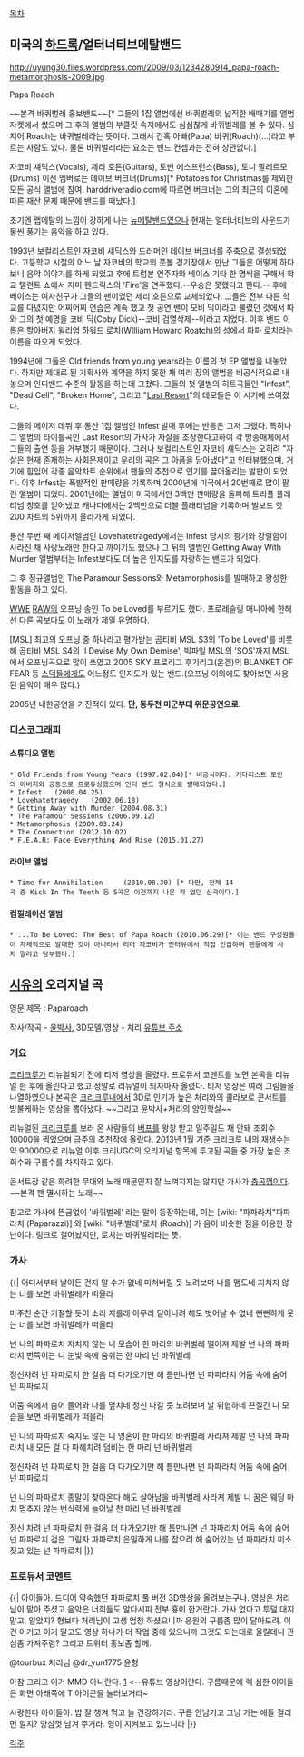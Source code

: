 [[목차]]
== 미국의 [[하드록]]/얼터너티브메탈밴드 ==
http://uyung30.files.wordpress.com/2009/03/1234280914_papa-roach-metamorphosis-2009.jpg

Papa Roach

~~본격 바퀴벌레 홍보밴드~~[* 그들의 1집 앨범에선 바퀴벌레의 넓직한 배때기를 앨범 자켓에서 썼으며 그 후의 앨범의 부클릿 속지에서도 심심찮게 바퀴벌레를 볼 수 있다. 심지어 Roach는 바퀴벌레라는 뜻이다. 그래서 간혹 아빠(Papa) 바퀴(Roach)(…)라고 부르는 사람도 있다. 물론 바퀴벌레라는 요소는 밴드 컨셉과는 전혀 상관없다.]

자코비 섀딕스(Vocals), 제리 호튼(Guitars), 토빈 에스프런스(Bass), 토니 팔레르모(Drums)
이전 멤버로는 데이브 버크너(Drums)[* Potatoes for Christmas를 제외한 모든 공식 앨범에 참여. harddriveradio.com에 따르면 버크너는 그의 최근의 이혼에 따른 재산 문제 때문에 밴드를 떠났다.]

초기엔 랩메탈의 느낌이 강하게 나는 [[뉴메탈]]밴드였으나 현재는 얼터너티브의 사운드가 물씬 풍기는 음악을 하고 있다.

1993년 보컬리스트인 자코비 섀딕스와 드러머인 데이브 버크너를 주축으로 결성되었다. 고등학교 시절의 어느 날 자코비의 학교의 풋볼 경기장에서 만난 그들은 어떻게 하다 보니 음악 이야기를 하게 되었고 후에 트럼본 연주자와 베이스 기타 한 명씩을 구해서 학교 탤런트 쇼에서 지미 헨드릭스의  'Fire'을 연주했다.--우승은 못했다고 한다.-- 후에 베이스는 여자친구가 그들의 팬이었던 제리 호튼으로 교체되었다. 그들은 전부 다른 학교를 다녔지만 어찌어찌 연습은 계속 했고 첫 공연 밴이 모비 딕이라고 불렸던 것에서 따와 그의 첫 예명을 코비 딕(Coby Dick)--코비 검열삭제--이라고 지었다. 이후 밴드 이름은 할아버지 윌리엄 하워드 로치(WIlliam Howard Roatch)의 성에서 파파 로치라는 이름을 따오게 되었다.

1994년에 그들은 Old friends from young years라는 이름의 첫 EP 앨범을 내놓았다. 하지만 제대로 된 기획사와 계약을 하지 못한 채 여러 장의 앨범을 비공식적으로 내놓으며 인디밴드 수준의 활동을 하는데 그쳤다. 그들의 첫 앨범의 히트곡들인 "Infest", "Dead Cell", "Broken Home", 그리고 "[[Last Resort]]"의 데모들은 이 시기에 쓰여졌다.


그들의 메이저 데뷔 후 통산 1집 앨범인 Infest 발매 후에는 반응은 그저 그랬다. 특히나 그 앨범의 타이틀곡인 Last Resort의 가사가 자살을 조장한다고하여 각 방송매체에서 그들의 출연 등을 거부했기 때문이다. 그러나 보컬리스트인 자코비 섀딕스는 오히려 "자살은 현재 존재하는 사회문제이고 우리의 곡은 그 아픔을 담아냈다"고 인터뷰했으며, 거기에 힘입어 각종 음악차트 순위에서 팬들의 추천으로 인기를 끌어올리는 발판이 되었다. 이후 Infest는 폭발적인 판매량을 기록하며 2000년에 미국에서 20번째로 많이 팔린 앨범이 되었다. 2001년에는 앨범이 미국에서만 3백만 판매량을 돌파해 트리플 플래티넘 칭호를 얻어냈고 캐나다에서는 2백만으로 더블 플래티넘을 기록하며 빌보드 핫 200 차트의 5위까지 올라가게 되었다.

통산 두번 째 메이저앨범인 Lovehatetragedy에서는 Infest 당시의 광기와 강렬함이 사라진 채 사랑노래만 한다고 까이기도 했으나 그 뒤의 앨범인 Getting Away With Murder 앨범부터는 Infest보다도 더 높은 인지도를 자랑하는 밴드가 되었다.

그 후 정규앨범인 The Paramour Sessions와 Metamorphosis를 발매하고 왕성한 활동을 하고 있다.

[[WWE]] [[RAW]]의 오프닝 송인 To be Loved를 부르기도 했다. 프로레슬링 매니아에 한해선 다른 곡보다도 이 노래가 제일 유명하다.

[MSL] 최고의 오프닝 중 하나라고 평가받는 곰티비 MSL S3의 'To be Loved'를 비롯해 곰티비 MSL S4의 'I Devise My Own Demise', 빅파일 MSL의 'SOS'까지 MSL에서 오프닝곡으로 많이 쓰였고 2005 SKY 프로리그 후기리그(온겜)의 BLANKET OF FEAR 등 [[스덕]]들에게도 어느정도 인지도가 있는 밴드.(오프닝 이외에도 찾아보면 사용된 음악이 매우 많다.)

2005년 내한공연을 가진적이 있다. '''단, 동두천 미군부대 위문공연으로'''.

=== 디스코그래피 ===
==== 스튜디오 앨범 ====
 * Old Friends from Young Years (1997.02.04)[* 비공식이다. 기타리스트 토빈의 아버지와 공동으로 프로듀싱했으며 인디 밴드 형식으로 발매되었다.]
 * Infest	(2000.04.25)
 * Lovehatetragedy	 (2002.06.18)
 * Getting Away with Murder (2004.08.31)
 * The Paramour Sessions (2006.09.12)
 * Metamorphosis (2009.03.24)
 * The Connection (2012.10.02)
 * F.E.A.R: Face Everything And Rise (2015.01.27)
==== 라이브 앨범 ====
 * Time for Annihilation	 (2010.08.30) [* 다만, 전체 14곡 중 Kick In The Teeth 등 5곡은 이전까지 나온 적 없던 신곡이다.]
==== 컴필레이션 앨범 ====
 * ...To Be Loved: The Best of Papa Roach (2010.06.29)[* 이는 밴드 구성원들이 자체적으로 발매한 것이 아니라서 리더 자코비가 인터뷰에서 직접 언급하며 팬들에게 사지 말라고 당부했다.]

== [[시유(VOCALOID)|시유]]의 오리지널 곡 ==
{{{#!html
<iframe width="560" height="315" src="http://www.youtube.com/embed/M9uZeGKwk-s" frameborder="0" allowfullscreen></iframe>
}}}

영문 제목 : Paparoach

작사/작곡 - [[윤박사]], 3D모델/영상 - 처리
[http://www.youtube.com/watch?v=M9uZeGKwk-s 유튜브 주소]

=== 개요 ===
[[크리크루]]가 리뉴얼되기 전에  티저 영상을 올렸다. 프로듀서 코멘트를 보면 본곡을 리뉴얼 한 후에 올린다고 했고 정말로 리뉴얼이 되자마자 올렸다. 티저 영상은 여러 그림들을 나열하였으나 본곡은 [[크리크루]]내에서 3D로 인기가 높은 처리와의 콜라보로 콘서트를 방불케하는 영상을 뽑아냈다. ~~그리고 윤박사+처리의 양민학살~~

리뉴얼된 [[크리크루]]를 보러 온 사람들의 [[버프]]를 왕창 받고 일주일도 채 안돼 조회수 10000을 찍었으며 금주의 추천작에 올랐다. 2013년 1월 기준 크리크루 내의 재생수는 약 90000으로 리뉴얼 이후 크리UGC의 오리지널 항목에 투고된 곡들 중 가장 높은 조회수와 구름수를 차지하고 있다.

콘서트장 같은 화려한 무대와 노래 때문인지 잘 느껴지지는 않지만 가사가 [[충공깽]]이다. ~~본격 팬 멸시하는 노래~~

참고로 가사에 뜬금없이 '바퀴벌레' 라는 말이 등장하는데, 이는 [wiki: "파파라치"파파라치 (Paparazzi)] 와 [wiki: "바퀴벌레"로치 (Roach)] 가 음이 비슷한 점을 이용한 장난이다. 링크로 걸어놨지만, 로치는 바퀴벌레라는 뜻.
=== 가사 ===
{{|
어디서부터 날아든 건지 알 수가 없네
미쳐버릴 듯 노려보며 나를 맴도네
지치지 않는 너를 보면
바퀴벌레가 떠올라

마주친 순간 기절할 듯이 소리 지를래
아무리 달아나려 해도 벗어날 수 없네
뻔뻔하게 웃는 너를 보면
바퀴벌레가 떠올라

넌 나의 파파로치
지치지 않는 니 모습이 한 마리의 바퀴벌레
떨어져 제발
넌 나의 파파라치
번뜩이는 니 눈빛 속에 숨쉬는 한 마리
넌 바퀴벌레

정신차려 넌 파파로치
한 걸음 더 다가오기만 해
틈만나면 넌 파파라치
어둠 속에 숨어 넌 파파로치

어둠 속에서 숨어 들어와 나를 덮치네
정신 나갈 듯 노려보며 날 위협하네
끈질긴 니 모습을 보면
바퀴벌레가 떠올라

넌 나의 파파로치
죽지도 않는 니 영혼이 한 마리의 바퀴벌레
사라져 제발
넌 나의 파파라치
내 모든 걸 다 파헤치려 덤비는 한 마리
넌 바퀴벌레

정신차려 넌 파파로치
한 걸음 더 다가오기만 해
틈만나면 넌 파파라치
어둠 속에 숨어 넌 파파로치

넌 나의 파파로치
종말이 찾아온다 해도 살아남을 바퀴벌레
사라져 제발
니 꿈은 웨딩 마치
멈추지 않는 번식력에 늘어날 천 마리
넌 바퀴벌레

정신 차려 넌 파파로치
한 걸음 더 다가오기만 해
틈만나면 넌 파파라치
어둠 속에 숨어 넌 파파로치
검은 그림자 파파로치
은밀하게 나를 잡으려 해
숨어있는 넌 파파라치
미소 짓고 있는 넌 파파로치
|}}

=== 프로듀서 코멘트 ===
{{|
아이들아. 드디어 약속했던 파파로치 풀 버전 3D영상을 올려보는구나.
영상은 처리님이 맡아 주셨고 음악은 너희들도 알다시피 전부 횽이 한거란다.
가사 없다고 투덜 대지 말고, 알았지?
형보다 처리님이 고생 엄청 하셨으니까 응원의 구름좀 많이 달아드려.
이건 이거고 이거 말고도 영상 하나가 더 작업 중에 있으니까
그것도 되는대로 올릴테니 관심좀 가져주렴?
그리고 트위터 홍보좀 할께.

@tourbux 처리님
@dr_yun1775 윤형

아참 그리고 이거 MMD 아니란다.
[http://www.youtube.com/watch?v=M9uZeGKwk-s] <--유튜브 영상이란다.
구름때문에 렉 심한 아이들은 화면 아래쪽에 T 아이콘을 눌러보거라~

사랑한다 아이들아. 밥 잘 챙겨 먹고 늘 건강하거라.
구름 안남기고 그냥 가는 애들 걸리면 알지? 양심껏 남겨 주거라.
형이 지켜보고 있느니라
|}}

[[각주]]
